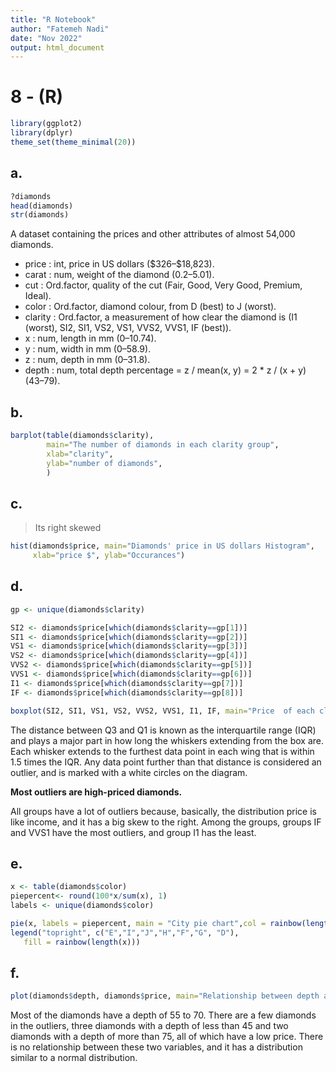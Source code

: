```yaml
---
title: "R Notebook"
author: "Fatemeh Nadi"
date: "Nov 2022"
output: html_document
---
```


# 8 - (R)
  


```r
library(ggplot2)
library(dplyr)
theme_set(theme_minimal(20))
```
## <b> a. </b>
```r
?diamonds
head(diamonds)
str(diamonds)
```

A dataset containing the prices and other attributes of almost 54,000 diamonds.

* price   : int, price in US dollars (\$326–\$18,823).
* carat   : num, weight of the diamond (0.2–5.01).
* cut     : Ord.factor, quality of the cut (Fair, Good, Very Good, Premium, Ideal).
* color   : Ord.factor, diamond colour, from D (best) to J (worst).
* clarity : Ord.factor, a measurement of how clear the diamond is (I1 (worst), SI2, SI1, VS2, VS1, VVS2, VVS1, IF (best)).
* x       : num, length in mm (0–10.74).
* y       : num, width in mm (0–58.9).
* z       : num, depth in mm (0–31.8).
* depth   : num, total depth percentage = z / mean(x, y) = 2 * z / (x + y) (43–79).



## <b> b. </b>

```r
barplot(table(diamonds$clarity), 
        main="The number of diamonds in each clarity group",
        xlab="clarity", 
        ylab="number of diamonds",
        )

```




## <b> c. </b>

> Its right skewed

```r
hist(diamonds$price, main="Diamonds' price in US dollars Histogram", 
     xlab="price $", ylab="Occurances")

```




## <b> d. </b>

```r
gp <- unique(diamonds$clarity)

SI2 <- diamonds$price[which(diamonds$clarity==gp[1])]
SI1 <- diamonds$price[which(diamonds$clarity==gp[2])]
VS1 <- diamonds$price[which(diamonds$clarity==gp[3])]
VS2 <- diamonds$price[which(diamonds$clarity==gp[4])]
VVS2 <- diamonds$price[which(diamonds$clarity==gp[5])]
VVS1 <- diamonds$price[which(diamonds$clarity==gp[6])]
I1 <- diamonds$price[which(diamonds$clarity==gp[7])]
IF <- diamonds$price[which(diamonds$clarity==gp[8])]

boxplot(SI2, SI1, VS1, VS2, VVS2, VVS1, I1, IF, main="Price  of each clarity", ylab="price ($)", xlab="Clarity", names=gp)
```
\newline

The distance between Q3 and Q1 is known as the interquartile range (IQR) and plays a major part in how long the whiskers extending from the box are. Each whisker extends to the furthest data point in each wing that is within 1.5 times the IQR. Any data point further than that distance is considered an outlier, and is marked with a white circles on the diagram.

<b>Most outliers are high-priced diamonds. </b>

All groups have a lot of outliers because, basically, the distribution price is like income, and it has a big skew to the right.
Among the groups, groups IF and  VVS1 have the most outliers, and group I1 has the least.




\newline





## <b> e. </b>

```r
x <- table(diamonds$color)
piepercent<- round(100*x/sum(x), 1)
labels <- unique(diamonds$color)

pie(x, labels = piepercent, main = "City pie chart",col = rainbow(length(x)))
legend("topright", c("E","I","J","H","F","G", "D"),
   fill = rainbow(length(x)))


```



## <b> f. </b>
```r
plot(diamonds$depth, diamonds$price, main="Relationship between depth and price of diamonds", xlab="depth percentage", ylab="price in US dollars")

```

Most of the diamonds have a depth of 55 to 70. There are a few diamonds in the outliers, three diamonds with a depth of less than 45 and two diamonds with a depth of more than 75, all of which have a low price.
There is no relationship between these two variables, and it has a distribution similar to a normal distribution.

